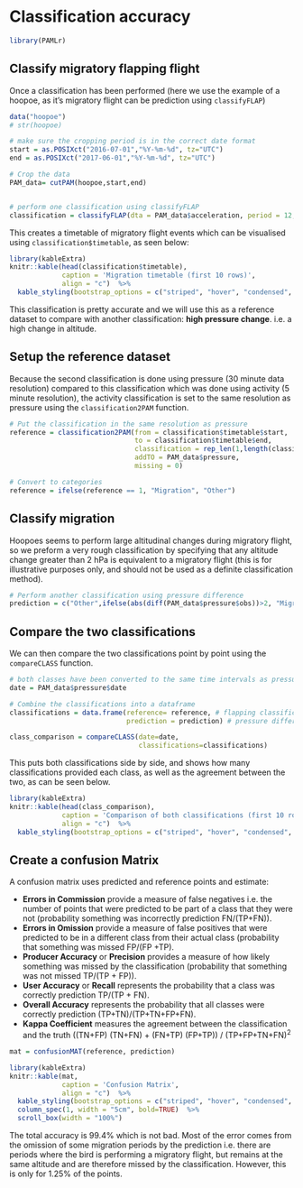 # Classification accuracy


```r
library(PAMLr)
```

## Classify migratory flapping flight

Once a classification has been performed (here we use the example of a hoopoe, as it's migratory flight can be prediction using `classifyFLAP`)

```r
data("hoopoe")
# str(hoopoe)

# make sure the cropping period is in the correct date format
start = as.POSIXct("2016-07-01","%Y-%m-%d", tz="UTC")
end = as.POSIXct("2017-06-01","%Y-%m-%d", tz="UTC")

# Crop the data
PAM_data= cutPAM(hoopoe,start,end)


# perform one classification using classifyFLAP
classification = classifyFLAP(dta = PAM_data$acceleration, period = 12, toPLOT = FALSE)
```


This creates a timetable of migratory flight events which can be visualised using `classification$timetable`, as seen below:



```r
library(kableExtra)
knitr::kable(head(classification$timetable),
             caption = 'Migration timetable (first 10 rows)',
             align = "c")  %>%
  kable_styling(bootstrap_options = c("striped", "hover", "condensed", "responsive")) 
```




This classification is pretty accurate and we will use this as a reference dataset to compare with another classification: **high pressure change**. i.e. a high change in altitude.



## Setup the reference dataset

Because the second classification is done using pressure (30 minute data resolution) compared to this classification which was done using activity (5 minute resolution), the activity classification is set to the same resolution as pressure using the `classification2PAM` function.

```r
# Put the classification in the same resolution as pressure
reference = classification2PAM(from = classification$timetable$start,
                               to = classification$timetable$end,
                               classification = rep_len(1,length(classification$timetable$end)),
                               addTO = PAM_data$pressure,
                               missing = 0)

# Convert to categories
reference = ifelse(reference == 1, "Migration", "Other")
```

##  Classify migration 

Hoopoes seems to perform large altitudinal changes during migratory flight, so we preform a very rough classification by specifying that any altitude change greater than 2 hPa is equivalent to a migratory flight (this is for illustrative purposes only, and should not be used as a definite classification method).

```r
# Perform another classification using pressure difference
prediction = c("Other",ifelse(abs(diff(PAM_data$pressure$obs))>2, "Migration", "Other"))
```

## Compare the two classifications

We can then compare the two classifications point by point using the `compareCLASS` function.

```r
# both classes have been converted to the same time intervals as pressure, so use those dates
date = PAM_data$pressure$date

# Combine the classifications into a dataframe
classifications = data.frame(reference= reference, # flapping classification
                             prediction = prediction) # pressure difference classification

class_comparison = compareCLASS(date=date,
                                classifications=classifications)
```

This puts both classifications side by side, and shows how many classifications provided each class, as well as the agreement between the two, as can be seen below.

```r
library(kableExtra)
knitr::kable(head(class_comparison),
             caption = 'Comparison of both classifications (first 10 rows)',
             align = "c")  %>%
  kable_styling(bootstrap_options = c("striped", "hover", "condensed", "responsive")) 
```


## Create a confusion Matrix

A confusion matrix uses predicted and reference points and estimate:

* **Errors in Commission** provide a measure of false negatives i.e. the number of points that were predicted to be part of a class that they were not (probability something was incorrectly prediction FN/(TP+FN)). 
* **Errors in Omission** provide a measure of false positives that were predicted to be in a different class from their actual class (probability that something was missed FP/(FP +TP). 
* **Producer Accuracy** or **Precision** provides a measure of how likely something was missed by the classification (probability that something was not missed TP/(TP + FP)). 
* **User Accuracy** or **Recall** represents the probability that a class was correctly prediction TP/(TP + FN).
* **Overall Accuracy** represents the probability that all classes were correctly prediction (TP+TN)/(TP+TN+FP+FN). 
* **Kappa Coefficient** measures the agreement between the classification and the truth ((TN+FP) (TN+FN) + (FN+TP) (FP+TP)) / (TP+FP+TN+FN)^2^


```r
mat = confusionMAT(reference, prediction)
```


```r
library(kableExtra)
knitr::kable(mat,
             caption = 'Confusion Matrix',
             align = "c")  %>%
  kable_styling(bootstrap_options = c("striped", "hover", "condensed", "responsive")) %>%
  column_spec(1, width = "5cm", bold=TRUE)  %>%
  scroll_box(width = "100%")
```

The total accuracy is 99.4% which is not bad. Most of the error comes from  the omission of some migration periods by the prediction i.e. there are periods where the bird is performing a migratory flight, but remains at the same altitude and are therefore missed by the classification. However, this is only for 1.25% of the points.